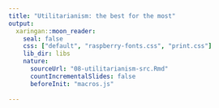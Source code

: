 ```yaml
---
title: "Utilitarianism: the best for the most"
output:
  xaringan::moon_reader:
    seal: false
    css: ["default", "raspberry-fonts.css", "print.css"]
    lib_dir: libs
    nature:
      sourceUrl: "08-utilitarianism-src.Rmd"
      countIncrementalSlides: false
      beforeInit: "macros.js"
      
---
```

